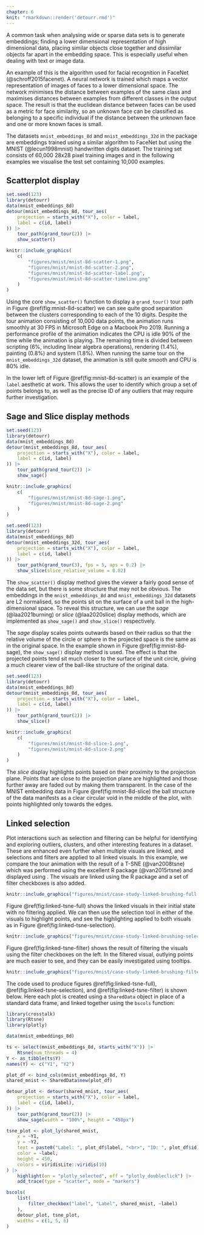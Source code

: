 ```yaml
---
chapter: 6
knit: "rmarkdown::render('detourr.rmd')"
---
```


A common task when analysing wide or sparse data sets is to generate embeddings; finding a lower dimensional representation of high dimensional data, placing similar objects close together and dissimilar objects far apart in the embedding space. This is especially useful when dealing with text or image data.

An example of this is the algorithm used for facial recognition in FaceNet (@schroff2015facenet). A neural network is trained which maps a vector representation of images of faces to a lower dimensional space. The network minimises the distance between examples of the same class and maximises distances between examples from different classes in the output space. The result is that the euclidean distance between faces can be used as a metric for face similarity, so an unknown face can be classified as belonging to a specific individual if the distance between the unknown face and one or more known faces is small.

The datasets `mnist_embeddings_8d` and `mnist_embeddings_32d` in the \pkg{detourr} package are embeddings trained using a similar algorithm to FaceNet but using the MNIST (@lecun1998mnist) handwritten digits dataset. The training set consists of 60,000 28x28 pixel training images and in the following examples we visualise the test set containing 10,000 examples.

## Scatterplot display

```r
set.seed(123)
library(detourr)
data(mnist_embeddings_8d)
detour(mnist_embeddings_8d, tour_aes(
    projection = starts_with("X"), color = label,
    label = c(id, label)
)) |>
    tour_path(grand_tour(2)) |>
    show_scatter()
```

```r
knitr::include_graphics(
    c(
        "figures/mnist/mnist-8d-scatter-1.png",
        "figures/mnist/mnist-8d-scatter-2.png",
        "figures/mnist/mnist-8d-scatter-label.png",
        "figures/mnist/mnist-8d-scatter-timeline.png"
    )
)
```

Using the core `show_scatter()` function to display a `grand_tour()` tour path in Figure \@ref(fig:mnist-8d-scatter) we can see quite good separation between the clusters corresponding to each of the 10 digits. Despite the tour animation consisting of 10,000 data points, the animation runs smoothly at 30 FPS in Microsoft Edge on a Macbook Pro 2019. Running a performance profile of the animation indicates the CPU is idle 90% of the time while the animation is playing. The remaining time is divided between scripting (6%, including linear algebra operations), rendering (1.4%), painting (0.8%) and system (1.8%). When running the same tour on the `mnist_embeddings_32d` dataset, the animation is still quite smooth and CPU is 80% idle. 

In the lower left of Figure \@ref(fig:mnist-8d-scatter) is an example of the `label` aesthetic at work. This allows the user to identify which group a set of points belongs to, as well as the precise ID of any outliers that may require further investigation. 

## Sage and Slice display methods

```r
set.seed(123)
library(detourr)
data(mnist_embeddings_8d)
detour(mnist_embeddings_8d, tour_aes(
    projection = starts_with("X"), color = label,
    label = c(id, label)
)) |>
    tour_path(grand_tour(2)) |>
    show_sage()
```

```r

knitr::include_graphics(
    c(
        "figures/mnist/mnist-8d-sage-1.png",
        "figures/mnist/mnist-8d-sage-2.png"
    )
)
```

```r
set.seed(123)
library(detourr)
data(mnist_embeddings_8d)
detour(mnist_embeddings_32d, tour_aes(
    projection = starts_with("X"), color = label,
    label = c(id, label)
)) |>
    tour_path(grand_tour(3), fps = 5, aps = 0.2) |>
    show_slice(slice_relative_volume = 0.02)
```

The `show_scatter()` display method gives the viewer a fairly good sense of the data set, but there is some structure that may not be obvious. The embeddings in the `mnist_embeddings_8d` and `mnist_embeddings_32d` datasets are L2 normalised, so the points sit on the surface of a unit ball in the high-dimensional space. To reveal this structure, we can use the _sage_ (@laa2021burning) or _slice_ (@laa2020slice) display methods, which are implemented as `show_sage()` and `show_slice()` respectively.

The _sage_ display scales points outwards based on their radius so that the relative volume of the circle or sphere in the projected space is the same as in the original space. In the example shown in Figure \@ref(fig:mnist-8d-sage), the `show_sage()` display method is used. The effect is that the projected points tend sit much closer to the surface of the unit circle, giving a much clearer view of the ball-like structure of the original data.

```r
set.seed(123)
library(detourr)
data(mnist_embeddings_8d)
detour(mnist_embeddings_8d, tour_aes(
    projection = starts_with("X"), color = label,
    label = c(id, label)
)) |>
    tour_path(grand_tour(2)) |>
    show_slice()
```

```r
knitr::include_graphics(
    c(
        "figures/mnist/mnist-8d-slice-1.png",
        "figures/mnist/mnist-8d-slice-2.png"
    )
)
```


The _slice_ display highlights points based on their proximity to the projection plane. Points that are close to the projection plane are highlighted and those further away are faded out by making them transparent. In the case of the MNIST embedding data in Figure \@ref(fig:mnist-8d-slice) the ball structure of the data manifests as a clear circular void in the middle of the plot, with points highlighted only towards the edges. 

## Linked selection

Plot interactions such as selection and filtering can be helpful for identifying and exploring outliers, clusters, and other interesting features in a dataset. These are enhanced even further when multiple visuals are linked, and selections and filters are applied to all linked visuals. In this example, we compare the tour animation with the result of a T-SNE (@van2008tsne) which was performed using the excellent \CRANpkg{Rtsne} R package (@van2015rtsne) and displayed using \pkg{plotly}. The visuals are linked using the R package \pkg{crosstalk} and a set of filter checkboxes is also added. 

```r
knitr::include_graphics("figures/mnist/case-study-linked-brushing-full.png")
```

Figure \@ref(fig:linked-tsne-full) shows the linked visuals in their initial state with no filtering applied. We can then use the selection tool in either of the visuals to highlight points, and see the highlighting applied to both visuals as in Figure \@ref(fig:linked-tsne-selection).

```r
knitr::include_graphics("figures/mnist/case-study-linked-brushing-selection.png")
```

Figure \@ref(fig:linked-tsne-filter) shows the result of filtering the visuals using the filter checkboxes on the left. In the filtered visual, outlying points are much easier to see, and they can be easily investigated using tooltips. 

```r
knitr::include_graphics("figures/mnist/case-study-linked-brushing-filter.png")
```

\pagebreak

The code used to produce figures \@ref(fig:linked-tsne-full), \@ref(fig:linked-tsne-selection), and \@ref(fig:linked-tsne-filter) is shown below. Here each plot is created using a \pkg{crosstalk} `SharedData` object in place of a standard data frame, and linked together using the `bscols` function:

```r
library(crosstalk)
library(Rtsne)
library(plotly)

data(mnist_embeddings_8d)

ts <- select(mnist_embeddings_8d, starts_with("X")) |>
    Rtsne(num_threads = 4)
Y <- as_tibble(ts$Y)
names(Y) <- c("Y1", "Y2")

plot_df <- bind_cols(mnist_embeddings_8d, Y)
shared_mnist <- SharedData$new(plot_df)

detour_plot <- detour(shared_mnist, tour_aes(
    projection = starts_with("X"), color = label,
    label = c(id, label),
)) |>
    tour_path(grand_tour(2)) |>
    show_sage(width = "100%", height = "450px")

tsne_plot <- plot_ly(shared_mnist,
    x = ~Y1,
    y = ~Y2,
    text = paste0("Label: ", plot_df$label, "<br>", "ID: ", plot_df$id),
    color = ~label,
    height = 450,
    colors = viridisLite::viridis(10)
) |>
    highlight(on = "plotly_selected", off = "plotly_doubleclick") |>
    add_trace(type = "scatter", mode = "markers")

bscols(
    list(
        filter_checkbox("label", "Label", shared_mnist, ~label)
    ),
    detour_plot, tsne_plot,
    widths = c(1, 5, 6)
)
```
